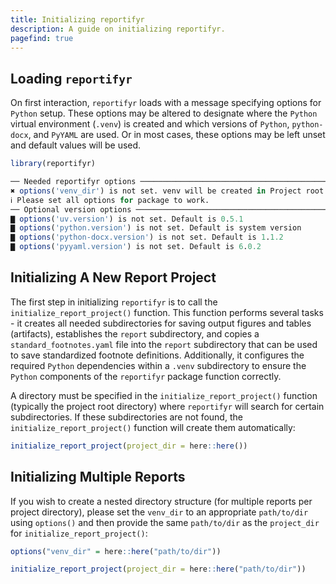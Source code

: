 ```yaml
---
title: Initializing reportifyr
description: A guide on initializing reportifyr.
pagefind: true
---
```


## Loading `reportifyr`

On first interaction, `reportifyr` loads with a message specifying options for 
`Python` setup. These options may be altered to designate where the `Python` virtual
environment (`.venv`) is created and which versions of `Python`, `python-docx`, 
and `PyYAML` are used. Or in most cases, these options may be left unset and 
default values will be used.

```r
library(reportifyr)

── Needed reportifyr options ───────────────────────────────────────────────────
✖ options('venv_dir') is not set. venv will be created in Project root
ℹ Please set all options for package to work.
── Optional version options ────────────────────────────────────────────────────
▇ options('uv.version') is not set. Default is 0.5.1
▇ options('python.version') is not set. Default is system version
▇ options('python-docx.version') is not set. Default is 1.1.2
▇ options('pyyaml.version') is not set. Default is 6.0.2
```

## Initializing A New Report Project

The first step in initializing `reportifyr` is to call the `initialize_report_project()` 
function. This function performs several tasks - it creates all needed subdirectories 
for saving output figures and tables (artifacts), establishes the `report` subdirectory, 
and copies a `standard_footnotes.yaml` file into the `report` subdirectory that 
can be used to save standardized footnote definitions. Additionally, it configures 
the required `Python` dependencies within a `.venv` subdirectory to ensure the 
`Python` components of the `reportifyr` package function correctly.

A directory must be specified in the `initialize_report_project()` function 
(typically the project root directory) where `reportifyr` will search for certain 
subdirectories. If these subdirectories are not found, the `initialize_report_project()` 
function will create them automatically:

```r
initialize_report_project(project_dir = here::here())
```

## Initializing Multiple Reports

If you wish to create a nested directory structure (for multiple reports per project 
directory), please set the `venv_dir` to an appropriate `path/to/dir` using `options()` 
and then provide the same `path/to/dir` as the `project_dir` for `initialize_report_project()`:

```r
options("venv_dir" = here::here("path/to/dir"))

initialize_report_project(project_dir = here::here("path/to/dir"))
```
